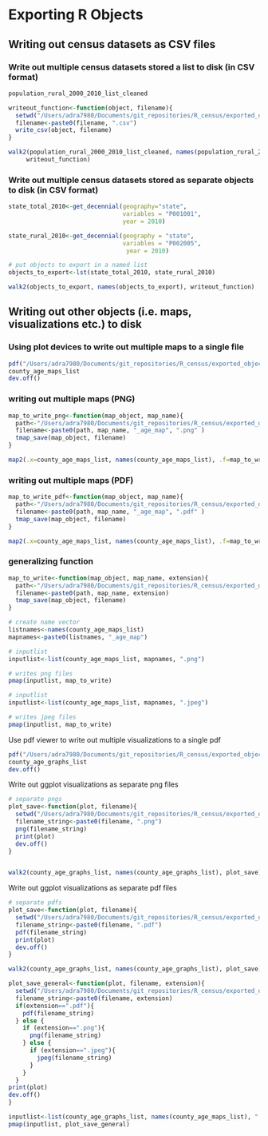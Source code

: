 # Exporting R Objects

## Writing out census datasets as CSV files 

### Write out multiple census datasets stored a list to disk (in CSV format)

```r
population_rural_2000_2010_list_cleaned
```

```r
writeout_function<-function(object, filename){
  setwd("/Users/adra7980/Documents/git_repositories/R_census/exported_objects/exported_datasets")
  filename<-paste0(filename, ".csv")
  write_csv(object, filename)
}

walk2(population_rural_2000_2010_list_cleaned, names(population_rural_2000_2010_list_cleaned), 
     writeout_function)
```


### Write out multiple census datasets stored as separate objects to disk (in CSV format)

```r
state_total_2010<-get_decennial(geography="state", 
                                variables = "P001001",
                                year = 2010)

state_rural_2010<-get_decennial(geography = "state", 
                                variables = "P002005",
                                 year = 2010)

```


```r
# put objects to export in a named list
objects_to_export<-lst(state_total_2010, state_rural_2010)

walk2(objects_to_export, names(objects_to_export), writeout_function)
```


## Writing out other objects (i.e. maps, visualizations etc.) to disk

### Using plot devices to write out multiple maps to a single file

```r
pdf("/Users/adra7980/Documents/git_repositories/R_census/exported_objects/visualizations/age_maps.pdf")
county_age_maps_list
dev.off()
```

### writing out multiple maps (PNG)

```r
map_to_write_png<-function(map_object, map_name){
  path<-"/Users/adra7980/Documents/git_repositories/R_census/exported_objects/visualizations/"
  filename<-paste0(path, map_name, "_age_map", ".png" )
  tmap_save(map_object, filename)
}

map2(.x=county_age_maps_list, names(county_age_maps_list), .f=map_to_write_png)
```

### writing out multiple maps (PDF)

```r
map_to_write_pdf<-function(map_object, map_name){
  path<-"/Users/adra7980/Documents/git_repositories/R_census/exported_objects/visualizations/"
  filename<-paste0(path, map_name, "_age_map", ".pdf" )
  tmap_save(map_object, filename)
}

map2(.x=county_age_maps_list, names(county_age_maps_list), .f=map_to_write_pdf)
```

### generalizing function

```r
map_to_write<-function(map_object, map_name, extension){
  path<-"/Users/adra7980/Documents/git_repositories/R_census/exported_objects/visualizations/"
  filename<-paste0(path, map_name, extension)
  tmap_save(map_object, filename)
}

# create name vector
listnames<-names(county_age_maps_list)
mapnames<-paste0(listnames, "_age_map")

# inputlist
inputlist<-list(county_age_maps_list, mapnames, ".png")

# writes png files
pmap(inputlist, map_to_write)

# inputlist
inputlist<-list(county_age_maps_list, mapnames, ".jpeg")

# writes jpeg files
pmap(inputlist, map_to_write)

```

Use pdf viewer to write out multiple visualizations to a single pdf
```r
pdf("/Users/adra7980/Documents/git_repositories/R_census/exported_objects/visualizations/age_viz.pdf")
county_age_graphs_list
dev.off()
```

Write out ggplot visualizations as separate png files 
```r
# separate pngs
plot_save<-function(plot, filename){
  setwd("/Users/adra7980/Documents/git_repositories/R_census/exported_objects/visualizations")
  filename_string<-paste0(filename, ".png")
  png(filename_string)
  print(plot)
  dev.off()
}


walk2(county_age_graphs_list, names(county_age_graphs_list), plot_save)

```


Write out ggplot visualizations as separate pdf files 

```r
# separate pdfs 
plot_save<-function(plot, filename){
  setwd("/Users/adra7980/Documents/git_repositories/R_census/exported_objects/visualizations")
  filename_string<-paste0(filename, ".pdf")
  pdf(filename_string)
  print(plot)
  dev.off()
}

walk2(county_age_graphs_list, names(county_age_graphs_list), plot_save)
```


```r
plot_save_general<-function(plot, filename, extension){
  setwd("/Users/adra7980/Documents/git_repositories/R_census/exported_objects/visualizations")
  filename_string<-paste0(filename, extension)
  if(extension==".pdf"){
    pdf(filename_string)
  } else {
    if (extension==".png"){
      png(filename_string)
    } else {
      if (extension==".jpeg"){
        jpeg(filename_string)
      }
    }
  }
print(plot)
dev.off()
}

inputlist<-list(county_age_graphs_list, names(county_age_maps_list), ".jpeg")
pmap(inputlist, plot_save_general)

```











